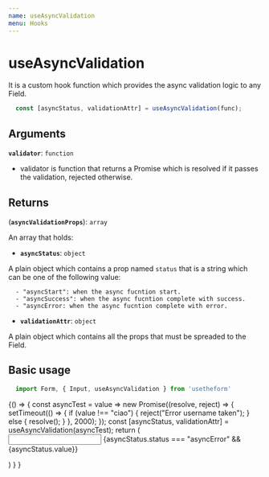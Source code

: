 ---
name: useAsyncValidation
menu: Hooks
---


# useAsyncValidation
It is a custom hook function which provides the async validation logic to any Field.

```js
  const [asyncStatus, validationAttr] = useAsyncValidation(func);
```

## Arguments

**`validator`**: `function`

  - validator is function that returns a Promise which is resolved if it passes the validation, rejected otherwise.

## Returns

(**`asyncValidationProps`**): `array`

An array that holds:

  - **`asyncStatus`**: `object`

  A plain object which contains a prop named `status` that is a string which can be one of the following value:

      - "asyncStart": when the async fucntion start.
      - "asyncSuccess": when the async fucntion complete with success.
      - "asyncError: when the async fucntion complete with error.

  - **`validationAttr`**: `object`

  A plain object which contains all the props that must be spreaded to the Field.

## Basic usage

```js
  import Form, { Input, useAsyncValidation } from 'usetheform'
```

<Playground>
{() => {
    const asyncTest = value =>
    new Promise((resolve, reject) => {
      setTimeout(() => {
        if (value !== "ciao") {
          reject("Error username taken");
        } else {
          resolve();
        }
      }, 2000);
    });
    const [asyncStatus, validationAttr] = useAsyncValidation(asyncTest);
    return (
      <Form>
        <Input type="text" name="anyname" touched {...validationAttr} />
        {asyncStatus.status === "asyncError" && <label>{asyncStatus.value}</label>}
      </Form>
    )
  }
}
</Playground>